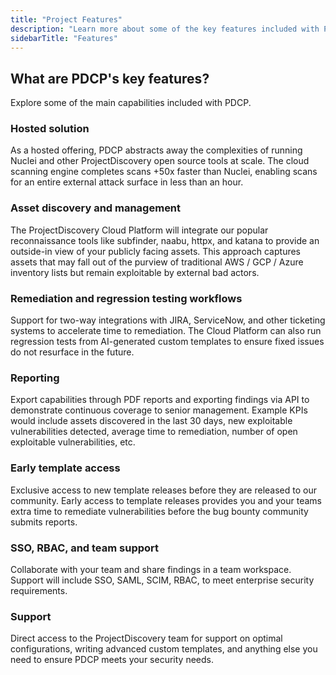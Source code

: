 ```yaml
---
title: "Project Features"
description: "Learn more about some of the key features included with PDCP"
sidebarTitle: "Features"
---
```


## What are PDCP's key features? 
Explore some of the main capabilities included with PDCP. 

### Hosted solution

As a hosted offering, PDCP abstracts away the complexities of running Nuclei and other ProjectDiscovery open source tools at scale. 
The cloud scanning engine completes scans +50x faster than Nuclei, enabling scans for an entire external attack surface in less than an hour.

### Asset discovery and management

The ProjectDiscovery Cloud Platform will integrate our popular reconnaissance tools like subfinder, naabu, httpx, and katana to provide an outside-in view of your publicly facing assets. 
This approach captures assets that may fall out of the purview of traditional AWS / GCP / Azure inventory lists but remain exploitable by external bad actors. 

### Remediation and regression testing workflows

Support for two-way integrations with JIRA, ServiceNow, and other ticketing systems to accelerate time to remediation. The Cloud Platform can also run regression tests from AI-generated custom templates to ensure fixed issues do not resurface in the future.

### Reporting 

Export capabilities through PDF reports and exporting findings via API to demonstrate continuous coverage to senior management. 
Example KPIs would include assets discovered in the last 30 days, new exploitable vulnerabilities detected, average time to remediation, number of open exploitable vulnerabilities, etc.

### Early template access

Exclusive access to new template releases before they are released to our community. Early access to template releases provides you and your teams extra time to remediate vulnerabilities before the bug bounty community submits reports.

### SSO, RBAC, and team support

Collaborate with your team and share findings in a team workspace. Support will include SSO, SAML, SCIM, RBAC, to meet enterprise security requirements.

### Support

Direct access to the ProjectDiscovery team for support on optimal configurations, writing advanced custom templates, and anything else you need to ensure PDCP meets your security needs.